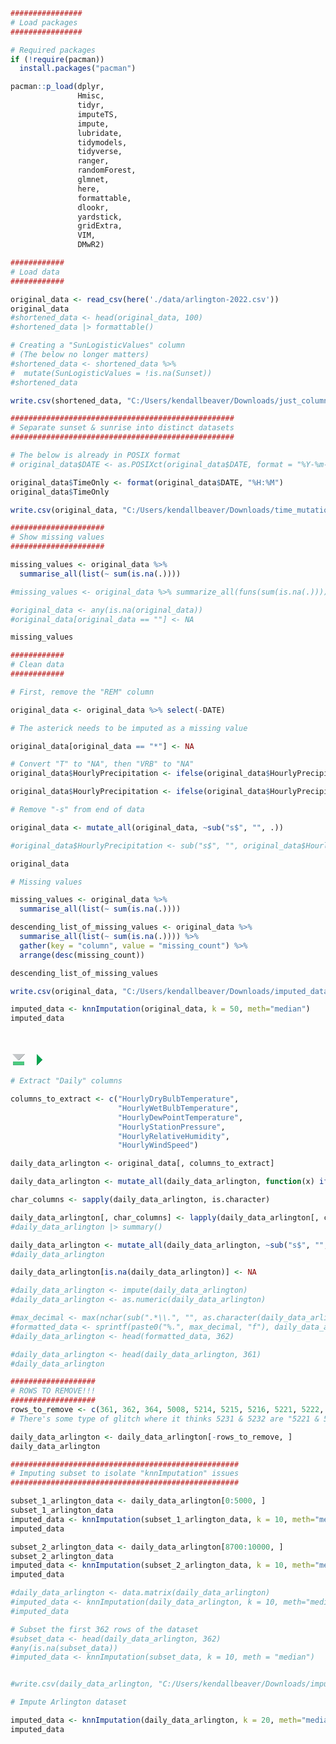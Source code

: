 ```r

################
# Load packages
################

# Required packages
if (!require(pacman))
  install.packages("pacman")

pacman::p_load(dplyr,
               Hmisc,
               tidyr,
               imputeTS,
               impute,
               lubridate,
               tidymodels,
               tidyverse,
               ranger,
               randomForest,
               glmnet,
               here,
               formattable,
               dlookr,
               yardstick,
               gridExtra,
               VIM,
               DMwR2)
```

```r

############
# Load data
############

original_data <- read_csv(here('./data/arlington-2022.csv'))
original_data
#shortened_data <- head(original_data, 100)
#shortened_data |> formattable()

# Creating a "SunLogisticValues" column
# (The below no longer matters)
#shortened_data <- shortened_data %>%
#  mutate(SunLogisticValues = !is.na(Sunset))
#shortened_data

write.csv(shortened_data, "C:/Users/kendallbeaver/Downloads/just_column_data.csv", row.names = FALSE)
```

```r

##################################################
# Separate sunset & sunrise into distinct datasets
##################################################

# The below is already in POSIX format
# original_data$DATE <- as.POSIXct(original_data$DATE, format = "%Y-%m-%d %H:%M:%S")

original_data$TimeOnly <- format(original_data$DATE, "%H:%M")
original_data$TimeOnly

write.csv(original_data, "C:/Users/kendallbeaver/Downloads/time_mutation.csv", row.names = FALSE)
```

```r
#####################
# Show missing values
#####################

missing_values <- original_data %>% 
  summarise_all(list(~ sum(is.na(.))))

#missing_values <- original_data %>% summarize_all(funs(sum(is.na(.))))

#original_data <- any(is.na(original_data))
#original_data[original_data == ""] <- NA

missing_values
```

```r
############
# Clean data
############

# First, remove the "REM" column

original_data <- original_data %>% select(-DATE)

# The asterick needs to be imputed as a missing value

original_data[original_data == "*"] <- NA

# Convert "T" to "NA", then "VRB" to "NA"
original_data$HourlyPrecipitation <- ifelse(original_data$HourlyPrecipitation == "T", NA, original_data$HourlyPrecipitation)

original_data$HourlyPrecipitation <- ifelse(original_data$HourlyPrecipitation == "VRB", NA, original_data$HourlyPrecipitation)

# Remove "-s" from end of data

original_data <- mutate_all(original_data, ~sub("s$", "", .))

#original_data$HourlyPrecipitation <- sub("s$", "", original_data$HourlyPrecipitation)

original_data
```

```r

# Missing values

missing_values <- original_data %>% 
  summarise_all(list(~ sum(is.na(.))))

descending_list_of_missing_values <- original_data %>% 
  summarise_all(list(~ sum(is.na(.)))) %>% 
  gather(key = "column", value = "missing_count") %>%
  arrange(desc(missing_count))

descending_list_of_missing_values

write.csv(original_data, "C:/Users/kendallbeaver/Downloads/imputed_data.csv", row.names = FALSE)

imputed_data <- knnImputation(original_data, k = 50, meth="median")
imputed_data
```

\

![](data:image/png;base64,iVBORw0KGgoAAAANSUhEUgAAABoAAAAaCAYAAACpSkzOAAABAklEQVR42mNgGAVDCqxdvzVhzcbNm6mBK6uqVuO06P///4xr128pptSSmtrarSCz8Ppq//79LGs3bGkl15K6hsZ9IDOICsJFO3dyr1m/tZdUS+obGw+D9JIUX6tW7eZfs2HLLGItaWxqPQXSQ17iWLtDEhiMSwhZ0tzceh6klqKUuGrjdvU1G7esxGVJU0vbJZAaqiT7NRs36q3ZsHU9hiWtbVdBclTNY6vXb3YAWrYJHlyt7ddAYrTJ0Bs2h0B80n4dxB4t4lAA4yK/zdTAhC1a4LOZYZsnRRhsBkGLZntRbhHIDIIWTfek3CKQGQQtmuxGuUUgMwiCPpfNVMGjYMgBAEpfBd1AknheAAAAAElFTkSuQmCC "Run All Chunks Above")![](data:image/png;base64,iVBORw0KGgoAAAANSUhEUgAAACgAAAAaCAYAAADFTB7LAAAAa0lEQVR42u3OywnAIBBAwcXSUoCW5D11xDoNCBGNv0MOecJOBSOi1OZMsJ4dvFxEJ1OQnMxBarIKEpNNkJbsBknJYZCSnAYJyVVQziNig7/nZkFEbhTE5HpBVO4dxOXKIDL3BLG5BJ1T6rsbMfep2CaMN00AAAAASUVORK5CYII= "Run Current Chunk")

```r
# Extract "Daily" columns

columns_to_extract <- c("HourlyDryBulbTemperature",
                        "HourlyWetBulbTemperature",
                        "HourlyDewPointTemperature",
                        "HourlyStationPressure",
                        "HourlyRelativeHumidity",
                        "HourlyWindSpeed")

daily_data_arlington <- original_data[, columns_to_extract]

daily_data_arlington <- mutate_all(daily_data_arlington, function(x) ifelse(x < 0, 0, x))

char_columns <- sapply(daily_data_arlington, is.character)

daily_data_arlington[, char_columns] <- lapply(daily_data_arlington[, char_columns], as.numeric)
#daily_data_arlington |> summary()

daily_data_arlington <- mutate_all(daily_data_arlington, ~sub("s$", "", .))
#daily_data_arlington

daily_data_arlington[is.na(daily_data_arlington)] <- NA

#daily_data_arlington <- impute(daily_data_arlington)
#daily_data_arlington <- as.numeric(daily_data_arlington)

#max_decimal <- max(nchar(sub(".*\\.", "", as.character(daily_data_arlington))))
#formatted_data <- sprintf(paste0("%.", max_decimal, "f"), daily_data_arlington)
#daily_data_arlington <- head(formatted_data, 362)

#daily_data_arlington <- head(daily_data_arlington, 361)
#daily_data_arlington

###################
# ROWS TO REMOVE!!!
###################
rows_to_remove <- c(361, 362, 364, 5008, 5214, 5215, 5216, 5221, 5222, 5876, 6499, 6705, 6715, 8077, 8078, 8079)
# There's some type of glitch where it thinks 5231 & 5232 are "5221 & 5222"

daily_data_arlington <- daily_data_arlington[-rows_to_remove, ]
daily_data_arlington
```

```r
###################################################
# Imputing subset to isolate "knnImputation" issues
###################################################

subset_1_arlington_data <- daily_data_arlington[0:5000, ]
subset_1_arlington_data
imputed_data <- knnImputation(subset_1_arlington_data, k = 10, meth="median")
imputed_data

subset_2_arlington_data <- daily_data_arlington[8700:10000, ]
subset_2_arlington_data
imputed_data <- knnImputation(subset_2_arlington_data, k = 10, meth="median")
imputed_data

#daily_data_arlington <- data.matrix(daily_data_arlington)
#imputed_data <- knnImputation(daily_data_arlington, k = 10, meth="median")
#imputed_data

# Subset the first 362 rows of the dataset
#subset_data <- head(daily_data_arlington, 362)
#any(is.na(subset_data))
#imputed_data <- knnImputation(subset_data, k = 10, meth = "median")


#write.csv(daily_data_arlington, "C:/Users/kendallbeaver/Downloads/imputed_data.csv", row.names = FALSE)
```

```r

# Impute Arlington dataset

imputed_data <- knnImputation(daily_data_arlington, k = 20, meth="median")
imputed_data
```
